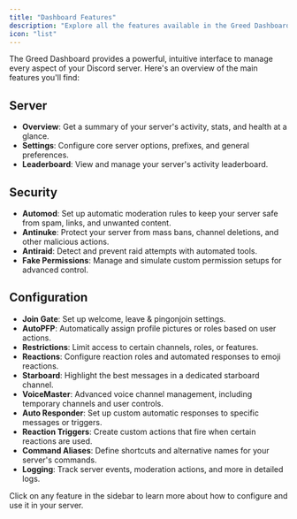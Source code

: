 ```yaml
---
title: "Dashboard Features"
description: "Explore all the features available in the Greed Dashboard."
icon: "list"
---
```


The Greed Dashboard provides a powerful, intuitive interface to manage every aspect of your Discord server. Here's an overview of the main features you'll find:

## Server

- **Overview**: Get a summary of your server's activity, stats, and health at a glance.
- **Settings**: Configure core server options, prefixes, and general preferences.
- **Leaderboard**: View and manage your server's activity leaderboard.

## Security

- **Automod**: Set up automatic moderation rules to keep your server safe from spam, links, and unwanted content.
- **Antinuke**: Protect your server from mass bans, channel deletions, and other malicious actions.
- **Antiraid**: Detect and prevent raid attempts with automated tools.
- **Fake Permissions**: Manage and simulate custom permission setups for advanced control.

## Configuration

- **Join Gate**: Set up welcome, leave & pingonjoin settings.
- **AutoPFP**: Automatically assign profile pictures or roles based on user actions.
- **Restrictions**: Limit access to certain channels, roles, or features.
- **Reactions**: Configure reaction roles and automated responses to emoji reactions.
- **Starboard**: Highlight the best messages in a dedicated starboard channel.
- **VoiceMaster**: Advanced voice channel management, including temporary channels and user controls.
- **Auto Responder**: Set up custom automatic responses to specific messages or triggers.
- **Reaction Triggers**: Create custom actions that fire when certain reactions are used.
- **Command Aliases**: Define shortcuts and alternative names for your server's commands.
- **Logging**: Track server events, moderation actions, and more in detailed logs.

<Note>
Click on any feature in the sidebar to learn more about how to configure and use it in your server.
</Note> 